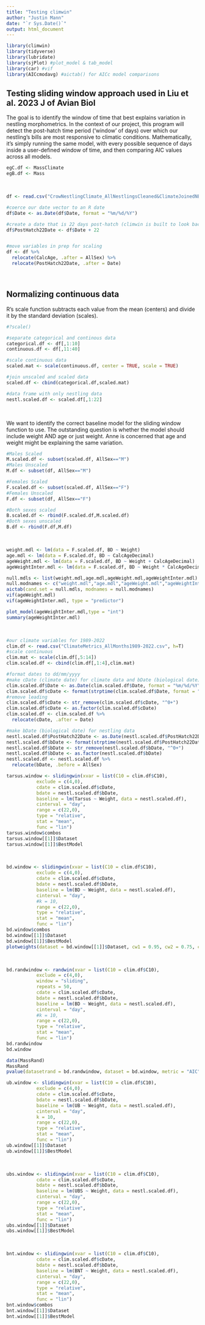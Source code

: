 ```yaml
---
title: "Testing climwin"
author: "Justin Mann"
date: "`r Sys.Date()`"
output: html_document
---
```


```r
library(climwin)
library(tidyverse)
library(lubridate)
library(sjPlot) #plot_model & tab_model 
library(car) #vif
library(AICcmodavg) #aictab() for AICc model comparisons
```

## Testing sliding window approach used in Liu et al. 2023 J of Avian Biol

The goal is to identify the window of time that best explains variation in nestling morphometrics. In the context of our project, this program will detect the post-hatch time period ('window' of days) over which our nestling's bills are most responsive to climatic conditions. Mathematically, it's simply running the same model, with every possible sequence of days inside a user-defined window of time, and then comparing AIC values across all models.

```r
egC.df <- MassClimate
egB.df <- Mass 
```
<br>

```r
df <- read.csv("CrowNestlingClimate_AllNestlingsCleaned&ClimateJoinedNEW.csv", h=TRUE)

#coerce our date vector to an R date
df$Date <- as.Date(df$Date, format = "%m/%d/%Y")

#create a date that is 22 days post-hatch (climwin is built to look backwards from a specified date, not forwards)
df$PostHatch22Date <- df$Date + 22


#move variables in prep for scaling
df <- df %>% 
  relocate(CalcAge, .after = AllSex) %>% 
  relocate(PostHatch22Date, .after = Date)
```
<br>


## Normalizing continuous data

R's scale function subtracts each value from the mean (centers) and divide it by the standard deviation (scales).

```r
#?scale()

#separate categorical and continous data
categorical.df <- df[,1:10]
continuous.df <- df[,11:40]

#scale continuous data
scaled.mat <- scale(continuous.df, center = TRUE, scale = TRUE)

#join unscaled and scaled data
scaled.df <- cbind(categorical.df,scaled.mat)

#data frame with only nestling data
nestl.scaled.df <- scaled.df[,1:22]
```
<br>

We want to identify the correct baseline model for the sliding window function to use. The outstanding question is whether the model should include weight AND age or just weight. Anne is concerned that age and weight might be explaining the same variation.
<br>

```r
#Males Scaled
M.scaled.df <- subset(scaled.df, AllSex=="M")
#Males Unscaled
M.df <- subset(df, AllSex=="M")

#Females Scaled
F.scaled.df <- subset(scaled.df, AllSex=="F")
#Females Unscaled
F.df <- subset(df, AllSex=="F")

#Both sexes scaled
B.scaled.df <- rbind(F.scaled.df,M.scaled.df)
#Both sexes unscaled
B.df <- rbind(F.df,M.df)
```
<br>

```r
weight.mdl <- lm(data = F.scaled.df, BD ~ Weight)
age.mdl <- lm(data = F.scaled.df, BD ~ CalcAgeDecimal)
ageWeight.mdl <- lm(data = F.scaled.df, BD ~ Weight + CalcAgeDecimal)
ageWeightInter.mdl <- lm(data = F.scaled.df, BD ~ Weight * CalcAgeDecimal)

null.mdls <- list(weight.mdl,age.mdl,ageWeight.mdl,ageWeightInter.mdl)
null.modnames <- c("weight.mdl","age.mdl","ageWeight.mdl","ageWeightInter.mdl")
aictab(cand.set = null.mdls, modnames = null.modnames)
vif(ageWeight.mdl)
vif(ageWeightInter.mdl, type = "predictor")

plot_model(ageWeightInter.mdl,type = "int")
summary(ageWeightInter.mdl)
```
<br>


```r
#our climate variables for 1989-2022
clim.df <- read.csv("ClimateMetrics_AllMonths1989-2022.csv", h=T)
#scale continuous 
clim.mat <- scale(clim.df[,5:14])
clim.scaled.df <- cbind(clim.df[,1:4],clim.mat)

#format dates to dd/mm/yyyy
#make cDate (climate date) for climate data and bDate (biological date) for nestling data
clim.scaled.df$Date <- as.Date(clim.scaled.df$Date, format = "%m/%d/%Y")
clim.scaled.df$cDate <- format(strptime(clim.scaled.df$Date, format = "%Y-%m-%d"), "%d/%m/%Y")
#remove leading 
clim.scaled.df$cDate <- str_remove(clim.scaled.df$cDate, "^0+")
clim.scaled.df$cDate <- as.factor(clim.scaled.df$cDate)
clim.scaled.df <- clim.scaled.df %>% 
  relocate(cDate, .after = Date)

#make bDate (biological date) for nestling data
nestl.scaled.df$PostHatch22Date <- as.Date(nestl.scaled.df$PostHatch22Date, format = "%m/%d/%Y")
nestl.scaled.df$bDate <- format(strptime(nestl.scaled.df$PostHatch22Date, format = "%Y-%m-%d"), "%d/%m/%Y") 
nestl.scaled.df$bDate <- str_remove(nestl.scaled.df$bDate, "^0+")
nestl.scaled.df$bDate <- as.factor(nestl.scaled.df$bDate)
nestl.scaled.df <- nestl.scaled.df %>% 
  relocate(bDate, .before = AllSex)
```


```r
tarsus.window <- slidingwin(xvar = list(C10 = clim.df$C10),
           exclude = c(4,0),
           cdate = clim.scaled.df$cDate,
           bdate = nestl.scaled.df$bDate,
           baseline = lm(Tarsus ~ Weight, data = nestl.scaled.df),
           cinterval = "day",
           range = c(22,0),
           type = "relative",
           stat = "mean",
           func = "lin")
tarsus.window$combos
tarsus.window[[1]]$Dataset
tarsus.window[[1]]$BestModel
```
<br>

```r
bd.window <- slidingwin(xvar = list(C10 = clim.df$C10),
           exclude = c(4,0),
           cdate = clim.scaled.df$cDate,
           bdate = nestl.scaled.df$bDate,
           baseline = lm(BD ~ Weight, data = nestl.scaled.df),
           cinterval = "day",
           #k = 10,
           range = c(22,0),
           type = "relative",
           stat = "mean",
           func = "lin")
bd.window$combos
bd.window[[1]]$Dataset
bd.window[[1]]$BestModel
plotweights(dataset = bd.window[[1]]$Dataset, cw1 = 0.95, cw2 = 0.75, cw3 = 0.25)
```
<br>

```r
bd.randwindow <- randwin(xvar = list(C10 = clim.df$C10),
           exclude = c(4,0),
           window = "sliding",
           repeats = 50,
           cdate = clim.scaled.df$cDate,
           bdate = nestl.scaled.df$bDate,
           baseline = lm(BD ~ Weight, data = nestl.scaled.df),
           cinterval = "day",
           #k = 10,
           range = c(22,0),
           type = "relative",
           stat = "mean",
           func = "lin")
bd.randwindow
bd.window
```

```r
data(MassRand)
MassRand
pvalue(datasetrand = bd.randwindow, dataset = bd.window, metric = "AIC",sample.size = 29)
```



```r
ub.window <- slidingwin(xvar = list(C10 = clim.df$C10),
           exclude = c(4,0),
           cdate = clim.scaled.df$cDate,
           bdate = nestl.scaled.df$bDate,
           baseline = lm(UB ~ Weight, data = nestl.scaled.df),
           cinterval = "day",
           k = 10,
           range = c(22,0),
           type = "relative",
           stat = "mean",
           func = "lin")
ub.window[[1]]$Dataset
ub.window[[1]]$BestModel
```
<br>

```r
ubs.window <- slidingwin(xvar = list(C10 = clim.df$C10),
           cdate = clim.scaled.df$cDate,
           bdate = nestl.scaled.df$bDate,
           baseline = lm(UBS ~ Weight, data = nestl.scaled.df),
           cinterval = "day",
           range = c(22,0),
           type = "relative",
           stat = "mean",
           func = "lin")
ubs.window[[1]]$Dataset
ubs.window[[1]]$BestModel
```
<br>


```r
bnt.window <- slidingwin(xvar = list(C10 = clim.df$C10),
           cdate = clim.scaled.df$cDate,
           bdate = nestl.scaled.df$bDate,
           baseline = lm(BNT ~ Weight, data = nestl.scaled.df),
           cinterval = "day",
           range = c(22,0),
           type = "relative",
           stat = "mean",
           func = "lin")
bnt.window$combos
bnt.window[[1]]$Dataset
bnt.window[[1]]$BestModel
```
<br>
